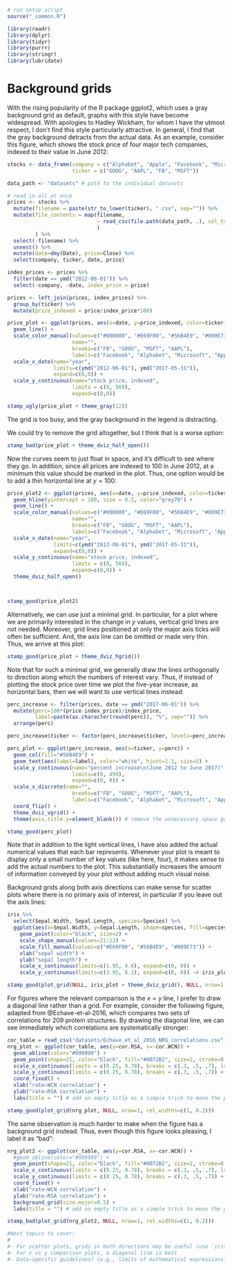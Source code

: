 ```r
# run setup script
source("_common.R")

library(readr)
library(dplyr)
library(tidyr)
library(purrr)
library(stringr)
library(lubridate)
```

# Background grids {#background-grids}


With the rising popularity of the R package ggplot2, which uses a gray background grid as default, graphs with this style have become widespread. With apologies to Hadley Wickham, for whom I have the utmost respect, I don't find this style particularly attractive. In general, I find that the gray background detracts from the actual data. As an example, consider this figure, which shows the stock price of four major tech companies, indexed to their value in June 2012:

```r
stocks <- data_frame(company = c("Alphabet", "Apple", "Facebook", "Microsoft"),
                     ticker = c("GOOG", "AAPL", "FB", "MSFT"))

data_path <- "datasets" # path to the individual datasets

# read in all at once
prices <- stocks %>%
  mutate(filename = paste(str_to_lower(ticker), ".csv", sep="")) %>%
  mutate(file_contents = map(filename,
                             ~ read_csv(file.path(data_path, .), col_types = "cdddd-")
                             )
         ) %>%
  select(-filename) %>%
  unnest() %>%
  mutate(date=dmy(Date), price=Close) %>%
  select(company, ticker, date, price)

index_prices <- prices %>%
  filter(date == ymd("2012-06-01")) %>%
  select(-company, -date, index_price = price)

prices <- left_join(prices, index_prices) %>%
  group_by(ticker) %>%
  mutate(price_indexed = price/index_price*100)

price_plot <- ggplot(prices, aes(x=date, y=price_indexed, color=ticker)) +
  geom_line() +
  scale_color_manual(values=c("#000000", "#E69F00", "#56B4E9", "#009E73"),
                     name="",
                     breaks=c("FB", "GOOG", "MSFT", "AAPL"),
                     labels=c("Facebook", "Alphabet", "Microsoft", "Apple")) +
  scale_x_date(name="year",
               limits=c(ymd("2012-06-01"), ymd("2017-05-31")),
               expand=c(0,0)) + 
  scale_y_continuous(name="stock price, indexed",
                     limits = c(0, 560),
                     expand=c(0,0))

stamp_ugly(price_plot + theme_gray(12))
```
The grid is too busy, and the gray background in the legend is distracting.

We could try to remove the grid altogether, but I think that is a worse option:
```r
stamp_bad(price_plot + theme_dviz_half_open())
```
Now the curves seem to just float in space, and it's difficult to see where they go. In addition, since all prices are indexed to 100 in June 2012, at a minimum this value should be marked in the plot. Thus, one option would be to add a thin horizontal line at $y=100$:
```r
price_plot2 <- ggplot(prices, aes(x=date, y=price_indexed, color=ticker)) +
  geom_hline(yintercept = 100, size = 0.5, color="grey70") +
  geom_line() +
  scale_color_manual(values=c("#000000", "#E69F00", "#56B4E9", "#009E73"),
                     name="",
                     breaks=c("FB", "GOOG", "MSFT", "AAPL"),
                     labels=c("Facebook", "Alphabet", "Microsoft", "Apple")) +
  scale_x_date(name="year",
               limits=c(ymd("2012-06-01"), ymd("2017-05-31")),
               expand=c(0,0)) + 
  scale_y_continuous(name="stock price, indexed",
                     limits = c(0, 560),
                     expand=c(0,0)) +
  theme_dviz_half_open()



stamp_good(price_plot2)
```


Alternatively, we can use just a minimal grid. In particular, for a plot where we are primarily interested in the change in $y$ values, vertical grid lines are not needed. Moreover, grid lines positioned at only the major axis ticks will often be sufficient. And, the axis line can be omitted or made very thin. Thus, we arrive at this plot:
```r
stamp_good(price_plot + theme_dviz_hgrid())
```

Note that for such a minimal grid, we generally draw the lines orthogonally to direction along which the numbers of interest vary. Thus, if instead of plotting the stock price over time we plot the five-year increase, as horizontal bars, then we will want to use vertical lines instead:
```r
perc_increase <- filter(prices, date == ymd("2017-06-01")) %>%
  mutate(perc=100*(price-index_price)/index_price,
         label=paste(as.character(round(perc)), "%", sep="")) %>%
  arrange(perc)

perc_increase$ticker <- factor(perc_increase$ticker, levels=perc_increase$ticker)

perc_plot <- ggplot(perc_increase, aes(x=ticker, y=perc)) +
  geom_col(fill="#56B4E9") +
  geom_text(aes(label=label), color="white", hjust=1.1, size=5) +
  scale_y_continuous(name="percent increase\n(June 2012 to June 2017)",
                     limits=c(0, 499),
                     expand=c(0, 0)) +
  scale_x_discrete(name="",
                     breaks=c("FB", "GOOG", "MSFT", "AAPL"),
                     labels=c("Facebook", "Alphabet", "Microsoft", "Apple")) +
  coord_flip() +
  theme_dviz_vgrid() +
  theme(axis.title.y=element_blank()) # remove the unnecessary space generated by an empty label

stamp_good(perc_plot)
```
Note that in addition to the light vertical lines, I have also added the actual numerical values that each bar represents. Whenever your plot is meant to display only a small number of key values (like here, four), it makes sense to add the actual numbers to the plot. This substantially increases the amount of information conveyed by your plot without adding much visual noise.

Background grids along both axis directions can make sense for scatter plots where there is no primary axis of interest, in particular if you leave out the axis lines:
```r
iris %>%
  select(Sepal.Width, Sepal.Length, species=Species) %>%
  ggplot(aes(x=Sepal.Width, y=Sepal.Length, shape=species, fill=species)) + 
    geom_point(color="black", size=2) +
    scale_shape_manual(values=21:23) +
    scale_fill_manual(values=c("#E69F00", "#56B4E9", "#009E73")) +
    xlab("sepal width") +
    ylab("sepal length") +
    scale_x_continuous(limits=c(1.95, 4.6), expand=c(0, 0)) +
    scale_y_continuous(limits=c(3.95, 8.1), expand=c(0, 0)) -> iris_plot

stamp_good(plot_grid(NULL, iris_plot + theme_dviz_grid(), NULL, nrow=1, rel_widths=c(0.02, 1, 0.04)))
```

For figures where the relevant comparison is the $x=y$ line, I prefer to draw a diagonal line rather than a grid. For example, consider the following figure, adapted from @Echave-et-al-2016, which compares two sets of correlations for 209 protein structures. By drawing the diagonal line, we can see immediately which correlations are systematically stronger:
```r
cor_table = read_csv("datasets/Echave_et_al_2016_NRG_correlations.csv")
nrg_plot <- ggplot(cor_table, aes(y=cor.RSA, x=-cor.WCN)) + 
  geom_abline(color="#999999") +
  geom_point(shape=21, color="black", fill="#0072B2", size=2, stroke=0.5) + 
  scale_x_continuous(limits = c(0.25, 0.78), breaks = c(.3, .5, .7), labels = c("-0.3", "-0.5", "-0.7")) +
  scale_y_continuous(limits = c(0.25, 0.78), breaks = c(.3, .5, .7)) +
  coord_fixed() +
  xlab("rate–WCN correlation") +
  ylab("rate–RSA correlation") +
  labs(title = "") # add an empty title as a simple trick to move the plot downwards

stamp_good(plot_grid(nrg_plot, NULL, nrow=1, rel_widths=c(1, 0.2)))
```

The same observation is much harder to make when the figure has a background grid instead. Thus, even though this figure looks pleasing, I label it as "bad":
```r
nrg_plot2 <- ggplot(cor_table, aes(y=cor.RSA, x=-cor.WCN)) + 
  #geom_abline(color="#999999") +
  geom_point(shape=21, color="black", fill="#0072B2", size=2, stroke=0.5) + 
  scale_x_continuous(limits = c(0.25, 0.78), breaks = c(.3, .5, .7), labels = c("-0.3", "-0.5", "-0.7")) +
  scale_y_continuous(limits = c(0.25, 0.78), breaks = c(.3, .5, .7)) +
  coord_fixed() +
  xlab("rate–WCN correlation") +
  ylab("rate–RSA correlation") +
  background_grid(size.major=0.5) +
  labs(title = "") # add an empty title as a simple trick to move the plot downwards

stamp_bad(plot_grid(nrg_plot2, NULL, nrow=1, rel_widths=c(1, 0.2)))
```

```r
#Next topics to cover:
#
#- For scatter plots, grids in both directions may be useful (use `iris` dataset?)
#- For x vs y comparison plots, a diagonal line is best
#- Data-specific guidelines? (e.g., limits of mathematical expressions?)
```
